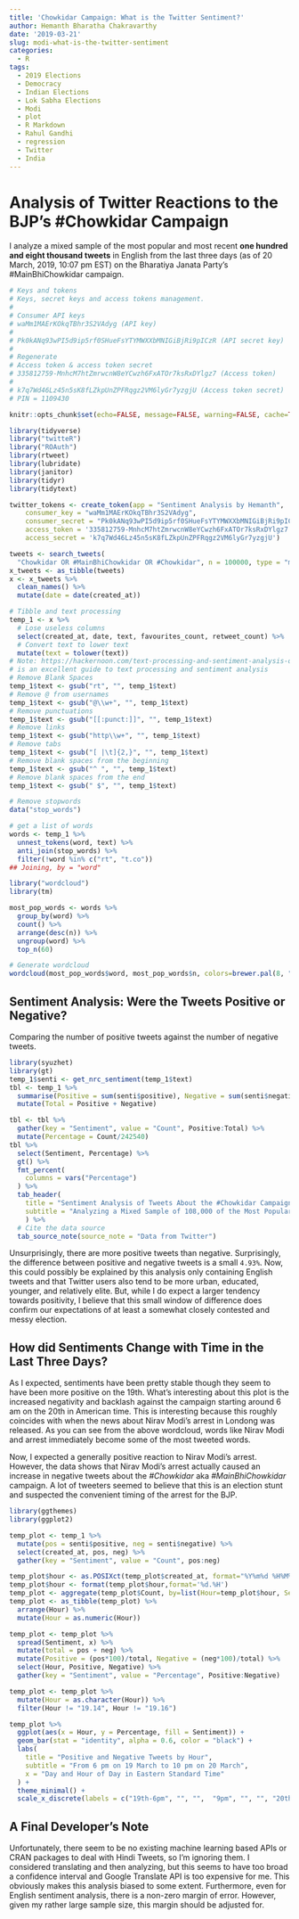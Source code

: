 ```yaml
---
title: 'Chowkidar Campaign: What is the Twitter Sentiment?'
author: Hemanth Bharatha Chakravarthy
date: '2019-03-21'
slug: modi-what-is-the-twitter-sentiment
categories:
  - R
tags:
  - 2019 Elections
  - Democracy
  - Indian Elections
  - Lok Sabha Elections
  - Modi
  - plot
  - R Markdown
  - Rahul Gandhi
  - regression
  - Twitter
  - India
---
```

# Analysis of Twitter Reactions to the BJP's #Chowkidar Campaign
I analyze a mixed sample of the most popular and most recent **one hundred and eight thousand tweets** in English from the last three days (as of 20 March, 2019, 10:07 pm EST) on the Bharatiya Janata Party's #MainBhiChowkidar campaign. 
```r
# Keys and tokens
# Keys, secret keys and access tokens management.
# 
# Consumer API keys
# waMm1MAErKOkqTBhr3S2VAdyg (API key)
# 
# Pk0kANq93wPI5d9ip5rf0SHueFsYTYMWXXbMNIGiBjRi9pICzR (API secret key)
# 
# Regenerate
# Access token & access token secret
# 335812759-MnhcM7htZmrwcnW8eYCwzh6FxATOr7ksRxDYlgz7 (Access token)
# 
# k7q7Wd46Lz45n5sK8fLZkpUnZPFRqgz2VM6lyGr7yzgjU (Access token secret)
# PIN = 1109430

knitr::opts_chunk$set(echo=FALSE, message=FALSE, warning=FALSE, cache=TRUE)

library(tidyverse)
library("twitteR")
library("ROAuth")
library(rtweet)
library(lubridate)
library(janitor)
library(tidyr)
library(tidytext)

twitter_tokens <- create_token(app = "Sentiment Analysis by Hemanth",
    consumer_key = "waMm1MAErKOkqTBhr3S2VAdyg", 
    consumer_secret = "Pk0kANq93wPI5d9ip5rf0SHueFsYTYMWXXbMNIGiBjRi9pICzR",
    access_token = '335812759-MnhcM7htZmrwcnW8eYCwzh6FxATOr7ksRxDYlgz7',
    access_secret = 'k7q7Wd46Lz45n5sK8fLZkpUnZPFRqgz2VM6lyGr7yzgjU')

tweets <- search_tweets(
  "Chowkidar OR #MainBhiChowkidar OR #Chowkidar", n = 100000, type = "mixed", retryonratelimit = TRUE, lang = "en")
x_tweets <- as_tibble(tweets)
x <- x_tweets %>% 
  clean_names() %>% 
  mutate(date = date(created_at)) 
```


```r
# Tibble and text processing
temp_1 <- x %>% 
  # Lose useless columns
  select(created_at, date, text, favourites_count, retweet_count) %>% 
  # Convert text to lower text
  mutate(text = tolower(text))
# Note: https://hackernoon.com/text-processing-and-sentiment-analysis-of-twitter-data-22ff5e51e14c 
# is an excellent guide to text processing and sentiment analysis
# Remove Blank Spaces
temp_1$text <- gsub("rt", "", temp_1$text)
# Remove @ from usernames
temp_1$text <- gsub("@\\w+", "", temp_1$text)
# Remove punctuations
temp_1$text <- gsub("[[:punct:]]", "", temp_1$text)
# Remove links
temp_1$text <- gsub("http\\w+", "", temp_1$text)
# Remove tabs
temp_1$text <- gsub("[ |\t]{2,}", "", temp_1$text)
# Remove blank spaces from the beginning
temp_1$text <- gsub("^ ", "", temp_1$text)
# Remove blank spaces from the end
temp_1$text <- gsub(" $", "", temp_1$text)

# Remove stopwords
data("stop_words")

# get a list of words
words <- temp_1 %>%
  unnest_tokens(word, text) %>%
  anti_join(stop_words) %>%
  filter(!word %in% c("rt", "t.co"))
## Joining, by = "word"
```

```r
library("wordcloud")
library(tm)

most_pop_words <- words %>%
  group_by(word) %>% 
  count() %>% 
  arrange(desc(n)) %>% 
  ungroup(word) %>% 
  top_n(60)

# Generate wordcloud
wordcloud(most_pop_words$word, most_pop_words$n, colors=brewer.pal(8, "Dark2"), random.color = TRUE, max.words = 60)
```


## Sentiment Analysis: Were the Tweets Positive or Negative?
Comparing the number of positive tweets against the number of negative tweets.

```r
library(syuzhet)
library(gt)
temp_1$senti <- get_nrc_sentiment(temp_1$text)
tbl <- temp_1 %>% 
  summarise(Positive = sum(senti$positive), Negative = sum(senti$negative)) %>% 
  mutate(Total = Positive + Negative)

tbl <- tbl %>% 
  gather(key = "Sentiment", value = "Count", Positive:Total) %>% 
  mutate(Percentage = Count/242540)
tbl %>% 
  select(Sentiment, Percentage) %>% 
  gt() %>%  
  fmt_percent(
    columns = vars("Percentage")
  ) %>% 
  tab_header(
    title = "Sentiment Analysis of Tweets About the #Chowkidar Campaign",
    subtitle = "Analyzing a Mixed Sample of 108,000 of the Most Popular and Most Recent Tweets"
    ) %>%
  # Cite the data source
  tab_source_note(source_note = "Data from Twitter")
```

Unsurprisingly, there are more positive tweets than negative. Surprisingly, the difference between positive and negative tweets is a small `4.93%`. Now, this could possibly be explained by this analysis only containing English tweets and that Twitter users also tend to be more urban, educated, younger, and relatively elite. But, while I do expect a larger tendency towards positivity, I believe that this small window of difference does confirm our expectations of at least a somewhat closely contested and messy election. 

## How did Sentiments Change with Time in the Last Three Days? 
As I expected, sentiments have been pretty stable though they seem to have been more positive on the 19th. What's interesting about this plot is the increased negativity and backlash against the campaign starting around 6 am on the 20th in American time. This is interesting because this roughly coincides with when the news about Nirav Modi's arrest in Londong was released. As you can see from the above wordcloud, words like Nirav Modi and arrest immediately become some of the most tweeted words. 

Now, I expected a generally positive reaction to Nirav Modi's arrest. However, the data shows that Nirav Modi's arrest actually caused an increase in negative tweets about the _#Chowkidar_ aka _#MainBhiChowkidar_ campaign. A lot of tweeters seemed to believe that this is an election stunt and suspected the convenient timing of the arrest for the BJP. 

```r
library(ggthemes)
library(ggplot2)

temp_plot <- temp_1 %>% 
  mutate(pos = senti$positive, neg = senti$negative) %>% 
  select(created_at, pos, neg) %>% 
  gather(key = "Sentiment", value = "Count", pos:neg)

temp_plot$hour <- as.POSIXct(temp_plot$created_at, format="%Y%m%d %H%M%S")
temp_plot$hour <- format(temp_plot$hour,format='%d.%H')
temp_plot <- aggregate(temp_plot$Count, by=list(Hour=temp_plot$hour, Sentiment=temp_plot$Sentiment), FUN=sum)
temp_plot <- as_tibble(temp_plot) %>% 
  arrange(Hour) %>% 
  mutate(Hour = as.numeric(Hour))

temp_plot <- temp_plot %>% 
  spread(Sentiment, x) %>% 
  mutate(total = pos + neg) %>% 
  mutate(Positive = (pos*100)/total, Negative = (neg*100)/total) %>% 
  select(Hour, Positive, Negative) %>% 
  gather(key = "Sentiment", value = "Percentage", Positive:Negative)

temp_plot <- temp_plot %>% 
  mutate(Hour = as.character(Hour)) %>% 
  filter(Hour != "19.14", Hour != "19.16")

temp_plot %>% 
  ggplot(aes(x = Hour, y = Percentage, fill = Sentiment)) +
  geom_bar(stat = "identity", alpha = 0.6, color = "black") +
  labs(
    title = "Positive and Negative Tweets by Hour",
    subtitle = "From 6 pm on 19 March to 10 pm on 20 March",
    x = "Day and Hour of Day in Eastern Standard Time"
  ) +
  theme_minimal() +
  scale_x_discrete(labels = c("19th-6pm", "", "",  "9pm", "", "", "20th-12am", "", "", "3am", "", "", "6am", "", "", "9am", "",  "", "12pm", "", "", "3pm", "", "", "6pm", "", "",  "9pm", ""))
```

## A Final Developer's Note 
Unfortunately, there seem to be no existing machine learning based APIs or CRAN packages to deal with Hindi Tweets, so I'm ignoring them. I considered translating and then analyzing, but this seems to have too broad a confidence interval and Google Translate API is too expensive for me. This obviously makes this analysis biased to some extent. Furthermore, even for English sentiment analysis, there is a non-zero margin of error. However, given my rather large sample size, this margin should be adjusted for.
